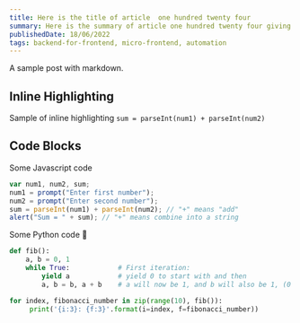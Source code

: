 ```yaml
---
title: Here is the title of article  one hundred twenty four
summary: Here is the summary of article one hundred twenty four giving a gimplse of the article
publishedDate: 18/06/2022
tags: backend-for-frontend, micro-frontend, automation
---
```


A sample post with markdown.

## Inline Highlighting

Sample of inline highlighting `sum = parseInt(num1) + parseInt(num2)`

## Code Blocks

Some Javascript code

```javascript
var num1, num2, sum;
num1 = prompt("Enter first number");
num2 = prompt("Enter second number");
sum = parseInt(num1) + parseInt(num2); // "+" means "add"
alert("Sum = " + sum); // "+" means combine into a string
```

Some Python code 🐍

```python
def fib():
    a, b = 0, 1
    while True:            # First iteration:
        yield a            # yield 0 to start with and then
        a, b = b, a + b    # a will now be 1, and b will also be 1, (0 + 1)

for index, fibonacci_number in zip(range(10), fib()):
     print('{i:3}: {f:3}'.format(i=index, f=fibonacci_number))
```
